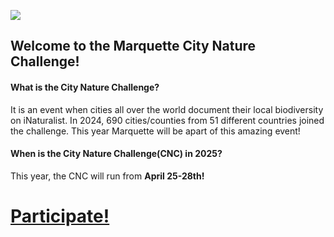 ![](images/banner.png)

## Welcome to the Marquette City Nature Challenge!

#### What is the City Nature Challenge?

It is an event when cities all over the world document their local biodiversity on iNaturalist. In 2024, 690 cities/counties from 51 different countries joined the challenge. This year Marquette will be apart of this amazing event!

#### When is the City Nature Challenge(CNC) in 2025?

This year, the CNC will run from **April 25-28th!**

# [Participate!](inat.qmd)
